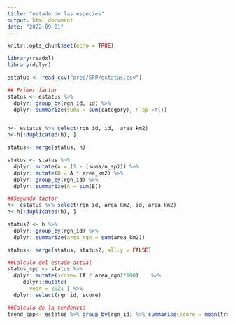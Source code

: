 ```yaml
---
title: "estado de las especies"
output: html_document
date: "2022-09-01"
---
```


```r
knitr::opts_chunk$set(echo = TRUE)
```


```r
library(readxl)
library(dplyr)

```


```r
estatus <- read_csv("prep/SPP/estatus.csv")

## Primer factor 
status <- estatus %>%
  dplyr::group_by(rgn_id, id) %>%
  dplyr::summarize(suma = sum(category), n_sp =n()) 


h<- estatus %>% select(rgn_id, id,  area_km2) 
h<-h[!duplicated(h), ]

status<- merge(status, h)

status <- status %>%
  dplyr::mutate(A = (1 - (suma/n_sp))) %>%
  dplyr::mutate(B = A * area_km2) %>%
  dplyr::group_by(rgn_id) %>%
  dplyr::summarize(A = sum(B))

##Segundo factor
h<- estatus %>% select(rgn_id, area_km2, id, area_km2) 
h<-h[!duplicated(h), ]

status2 <- h %>%
  dplyr::group_by(rgn_id) %>%
  dplyr::summarize(area_rgn = sum(area_km2)) 

status<- merge(status, status2, all.y = FALSE)

##Calculo del estado actual 
status_spp <- status %>%
  dplyr::mutate(score= (A / area_rgn)*100)    %>% 
     dplyr::mutate(
       year = 2021 ) %>% 
  dplyr::select(rgn_id, score)

##Calculo de la tendencia
trend_spp<- estatus %>% group_by(rgn_id) %>% summarise(score = mean(trend))

```



